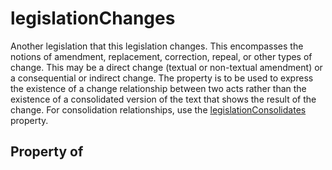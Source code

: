 # legislationChanges

Another legislation that this legislation changes. This encompasses the notions of amendment, replacement, correction, repeal, or other types of change. This may be a direct change (textual or non-textual amendment) or a consequential or indirect change. The property is to be used to express the existence of a change relationship between two acts rather than the existence of a consolidated version of the text that shows the result of the change. For consolidation relationships, use the <a href="/legislationConsolidates">legislationConsolidates</a> property.

## Property of



